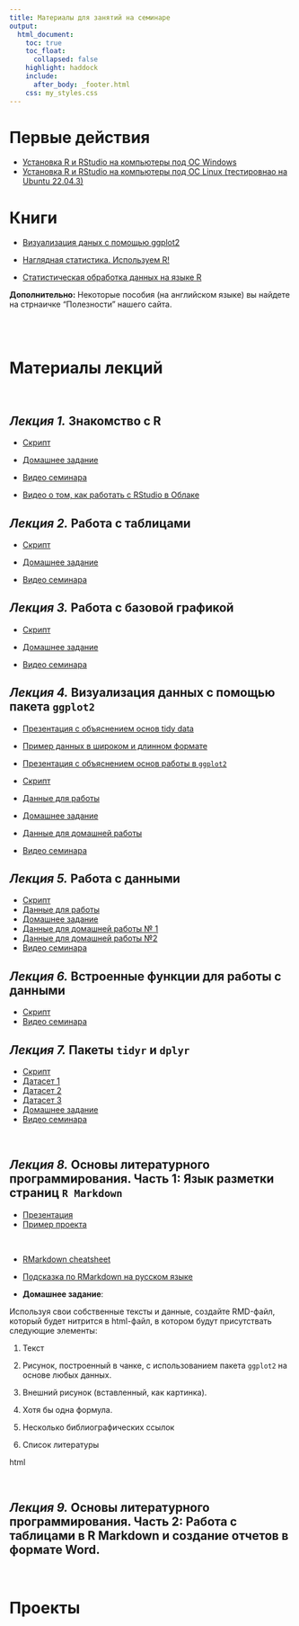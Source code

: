 ```yaml
---
title: Материалы для занятий на семинаре
output:
  html_document:
    toc: true
    toc_float:
      collapsed: false
    highlight: haddock
    include:
      after_body: _footer.html
    css: my_styles.css
---
```


# **Первые действия**
- [Установка R и RStudio на компьютеры под OC Windows](Intro_to_R_first_steps.html)
- [Установка R и RStudio на компьютеры под OC Linux (тестировнао на Ubuntu 22.04.3)](https://drive.google.com/file/d/1AjBSoWZ3DmXt-7Rv88jfCbQNm1M1aEmM/view?usp=sharing)


# **Книги**

- [Визуализация даных с помощью ggplot2](https://drive.google.com/file/d/1lGfc0yjIYHBYst5HYuNBiSuQ9I-kXoZ5/view?usp=sharing) 

- [Наглядная статистика. Используем R!](https://drive.google.com/file/d/1HD2X36Lfy9hiIaBTzhQ57EsToLh2ShG7/view?usp=drive_link)

- [Статистическая обработка данных на языке R](https://drive.google.com/file/d/1GVYorXdbCyx5ypy1cZ_rIhBf4dR_xR_2/view?usp=drive_link)

**Дополнительно:** Некоторые пособия (на английском языке) вы найдете на стрнаичке "Полезности" нашего сайта.

<br>
<br>

# **Материалы лекций**
<br>

## *Лекция 1.* Знакомство с R 

- [Скрипт](https://drive.google.com/file/d/14utYHyblQ3R-12m6XFbKO9tKAOG6F1tD/view?usp=drive_link)

- [Домашнее задание](https://docs.google.com/document/d/1e9xi5rzaFdD_qoZ0U1O4greW9TuruF4M/edit?usp=drive_link&ouid=104073765878946580320&rtpof=true&sd=true)

- [Видео семинара](https://drive.google.com/file/d/15uYiayOunjzZNuo3I95HG6k63x3MHllf/view?usp=drive_link)

- [Видео о том, как работать с RStudio в Облаке](https://drive.google.com/file/d/1EbJvC8YtZISA_vS4JET0yV5oqzeBFTUe/view?usp=drive_link)


## *Лекция 2.* Работа с таблицами

- [Скрипт](https://drive.google.com/file/d/1sbENZKPvbNUxI4gX-vw4kDZFvKHszR4r/view?usp=drive_link)

- [Домашнее задание](https://docs.google.com/document/d/1SQvzqIxSQ27gjA-_q0SqO0duyaT2nFOl/edit?usp=drive_link&ouid=104073765878946580320&rtpof=true&sd=true)

- [Видео семинара](https://drive.google.com/file/d/11xTvPoJdTQ1fWdAWmsK_GAdBWSDNDTPY/view?usp=drive_link)


## *Лекция 3.* Работа с базовой графикой

- [Скрипт](https://drive.google.com/file/d/1umsAQh_bmEme3nRjDFNsscnLVPILl2BD/view?usp=drive_link)

- [Домашнее задание](https://docs.google.com/document/d/1Bnb6Cd25O3HxrTE1YXVky1stsDZ7mwvU/edit?usp=drive_link&ouid=104073765878946580320&rtpof=true&sd=true)


- [Видео семинара](https://drive.google.com/file/d/1yzgzbfV7C5LjHf9ZcW1vWA8RyfFK_qCv/view?usp=drive_link)



## *Лекция 4.* Визуализация данных с помощью пакета `ggplot2`

- [Презентация с объяснением основ tidy data](Pres_tidy_data.html)

- [Пример данных в широком и длинном формате](data/Birds_count_example.xlsx)



- [Презентация с объяснением основ работы в `ggplot2`](Pres_intro_ggplot.html)
- [Скрипт](intro_ggplot.R)
- [Данные для работы](data/fev.xls)

- [Домашнее задание](Home_Work_ggplot.html)
- [Данные для домашней работы](data/hydrology_2022.xls)


- [Видео семинара](https://drive.google.com/file/d/16iEdmxlrEZvNKceSoJSFFhPYvBUkb9w8/view?usp=drive_link)

<!-- - [Скрипт с решением для домашнего задания по `ggplot`](Home_Work_ggplot_Solution.R) -->

## *Лекция 5.* Работа с данными

- [Скрипт](https://drive.google.com/file/d/1m4JmZ08WerFwTjz9SffdLGV7wot4ja6n/view?usp=drive_link)
- [Данные для работы](https://drive.google.com/file/d/1LHik6QsUSfSvjCvXrVjsOLAa-oAx5m1u/view?usp=drive_link)
- [Домашнее задание](https://docs.google.com/document/d/1LS5IpHuRJ7fVXKS7ryaf53ZF4EsnLwAF/edit?usp=drive_link&ouid=104073765878946580320&rtpof=true&sd=true)
- [Данные для домашней работы № 1](https://drive.google.com/file/d/1qFY5BnUChUevet9sX4ggSKu9sPy_za0d/view?usp=drive_link)
- [Данные для домашней работы №2](https://docs.google.com/document/d/1LS5IpHuRJ7fVXKS7ryaf53ZF4EsnLwAF/edit?usp=drive_link&ouid=104073765878946580320&rtpof=true&sd=true)
- [Видео семинара](https://drive.google.com/file/d/1GkSGB3yLR0meEyQgUfBMXPc-UFXLw3Vm/view?usp=drive_link)


## *Лекция 6.* Встроенные функции для работы с данными

- [Скрипт](https://drive.google.com/file/d/1eCvxEE89uqMvccfCLPdcEBL0r9MGnkQf/view?usp=drive_link)
- [Видео семинара](https://drive.google.com/file/d/10m1Ab_QRNG4ZXcXzhWHHhO1qjD9w1sOc/view?usp=drive_link)
<br>
<!-- - [Домашнее задание]() -->


## *Лекция 7.* Пакеты `tidyr` и `dplyr`
- [Скрипт](https://drive.google.com/file/d/1igUuD4_rWM_cuyy2PZCszrjjITitPHcV/view?usp=drive_link)
- [Датасет 1](https://drive.google.com/file/d/1rEZzoh_7QFDgNzXFPUSqJZo-3cwfwUQ-/view?usp=drive_link)
- [Датасет 2](https://drive.google.com/file/d/12BqJZhSt7TzhamvqbG3TUG2Fi8KDA3_P/view?usp=drive_link)
- [Датасет 3](https://drive.google.com/file/d/1WAONxm4E6ExU3Xr2C1qg1016UPMfILr_/view?usp=drive_link)
- [Домашнее задание](https://docs.google.com/document/d/1wyodCuBz0cm-Rl8dEjeCZOHxTOD1zWUW/edit?usp=drive_link&ouid=104073765878946580320&rtpof=true&sd=true)
- [Видео семинара](https://drive.google.com/file/d/1WOR68cFeA4kUKLCW2j77y8YmKe11EYzk/view?usp=drive_link)


<br>


## *Лекция 8.* Основы литературного программирования. Часть 1: Язык разметки страниц `R Markdown`

- [Презентация](Pres_literature_programming_theory.html)
- [Пример проекта](RMD_Project_example.zip)

<br>

- [RMarkdown cheatsheet](https:/www.rstudio.com/wp-content/uploads/2015/02/rmarkdown-cheatsheet.pdf)
- [Подсказка по RMarkdown на русском языке](rmarkdown-cheatsheet_rus.pdf)

- **Домашнее задание**: 

Используя свои собственные тексты и данные, создайте RMD-файл, который будет нитрится в html-файл,  в котором будут присутствать следующие элементы:

1. Текст

2. Рисунок, построенный в чанке, с использованием пакета `ggplot2` на основе любых данных.

3. Внешний рисунок (вставленный, как картинка).

4. Хотя бы одна формула.

5. Несколько библиографических ссылок

6. Список литературы


html

<br>

## *Лекция 9.* Основы литературного программирования. Часть 2: Работа с таблицами в R Markdown и создание отчетов в формате Word.

<br>
<!-- - [Скрипт]() -->
<!-- - [Домашнее задание]() -->

# **Проекты** 





